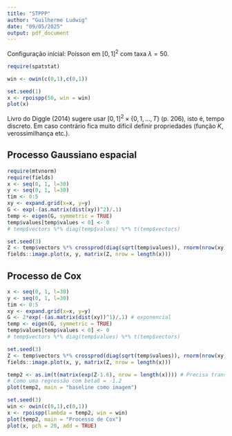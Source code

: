 ```yaml
---
title: "STPPP"
author: "Guilherme Ludwig"
date: "09/05/2025"
output: pdf_document
---
```


Configuração inicial: Poisson em $[0,1]^2$ com taxa $\lambda = 50.$

```r
require(spatstat)

win <- owin(c(0,1),c(0,1))

set.seed(1)
x <- rpoispp(50, win = win)
plot(x)
```

Livro do Diggle (2014) sugere usar $[0,1]^2 \times \{0,1,\ldots,T\}$ (p. 206), isto é, tempo discreto. Em caso contrário fica muito difícil definir propriedades (função $K,$ verossimilhança etc.).

## Processo Gaussiano espacial

```r
require(mtvnorm)
require(fields)
x <- seq(0, 1, l=30)
y <- seq(0, 1, l=30)
tim <- 0:5
xy <- expand.grid(x=x, y=y)
G <- exp(-(as.matrix(dist(xy))^2)/.1)
temp <- eigen(G, symmetric = TRUE)
temp$values[temp$values < 0] <- 0
# temp$vectors %*% diag(temp$values) %*% t(temp$vectors)

set.seed(3)
Z <- temp$vectors %*% crossprod(diag(sqrt(temp$values)), rnorm(nrow(xy), 0, 1))
fields::image.plot(x, y, matrix(Z, nrow = length(x)))
```

## Processo de Cox

```r
x <- seq(0, 1, l=30)
y <- seq(0, 1, l=30)
tim <- 0:5
xy <- expand.grid(x=x, y=y)
G <- 2*exp(-(as.matrix(dist(xy))^1)/.1) # exponencial
temp <- eigen(G, symmetric = TRUE)
temp$values[temp$values < 0] <- 0
# temp$vectors %*% diag(temp$values) %*% t(temp$vectors)

set.seed(3)
Z <- temp$vectors %*% crossprod(diag(sqrt(temp$values)), rnorm(nrow(xy), 0, 1))
fields::image.plot(x, y, matrix(Z, nrow = length(x)))

temp2 <- as.im(t(matrix(exp(Z-1.6), nrow = length(x)))) # Precisa transpor!!!
# Como uma regressão com beta0 = -1.2
plot(temp2, main = "baseline como imagem")

set.seed(3)
win <- owin(c(0,1),c(0,1))
x <- rpoispp(lambda = temp2, win = win)
plot(temp2, main = "Processo de Cox")
plot(x, pch = 20, add = TRUE)
```



